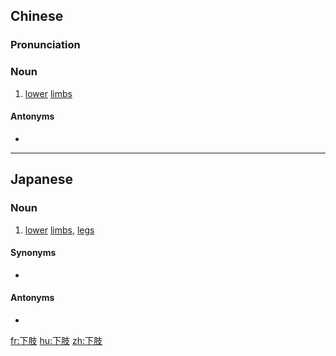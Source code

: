 ==Chinese==
{{zh-forms}}

===Pronunciation===
{{zh-pron
|m=xiàzhī
|c=haa6 zi1
|mn=qz:hǎ-chi/xm:hā-chi/zz:hēe-chi/qz:hǎ-ki/xm:hā-ki
|cat=n
}}

===Noun===
{{zh-noun}}

# [[lower]] [[limb]]s

====Antonyms====
* {{zh-l|上肢}}

----

==Japanese==
{{ja-kanjitab|か|し|yomi=on}}

===Noun===
{{ja-noun|かし}}

# [[lower]] [[limb]]s, [[leg]]s

====Synonyms====
* {{ja-r|足|あし}}

====Antonyms====
* {{ja-r|上肢|じょうし}}

[[fr:下肢]]
[[hu:下肢]]
[[zh:下肢]]